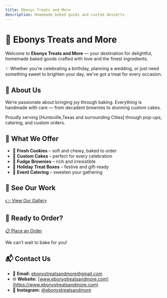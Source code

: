 ```yaml
---
title: Ebonys Treats and More
description: Homemade baked goods and custom desserts
---
```


<div className="hero">

# 🎂 Ebonys Treats and More

Welcome to **Ebonys Treats and More** — your destination for delightful, homemade baked goods crafted with love and the finest ingredients.

✨ Whether you're celebrating a birthday, planning a wedding, or just need something sweet to brighten your day, we’ve got a treat for every occasion.

</div>

<div className="section pink">

## 🧁 About Us

We’re passionate about bringing joy through baking. Everything is handmade with care — from decadent brownies to stunning custom cakes.

Proudly serving [Huntsville,Texas and surrounding Cities] through pop-ups, catering, and custom orders.

</div>

<div className="section red">

## 🍪 What We Offer

- 🍪 **Fresh Cookies** – soft and chewy, baked to order  
- 🎂 **Custom Cakes** – perfect for every celebration  
- 🍫 **Fudge Brownies** – rich and irresistible  
- 🎁 **Holiday Treat Boxes** – festive and gift-ready  
- 🥂 **Event Catering** – sweeten your gathering

</div>

<div className="section light">

## 📸 See Our Work

[👉 View Our Gallery](/gallery)

</div>

<div className="section pink">

## 🛒 Ready to Order?

[📋 Place an Order](/order)

We can’t wait to bake for you!

</div>

<div className="section contact">

## 📬 Contact Us

- 📧 **Email:** [ebonystreatsandmore@gmail.com](mailto:ebonystreatsandmore@gmail.com)  
- 🌐 **Website:** [www.ebonystreatsandmore.com](https://www.ebonystreatsandmore.com)  
- 📸 **Instagram:** [@ebonystreatsandmore](https://instagram.com/ebonystreatsandmore)

</div>